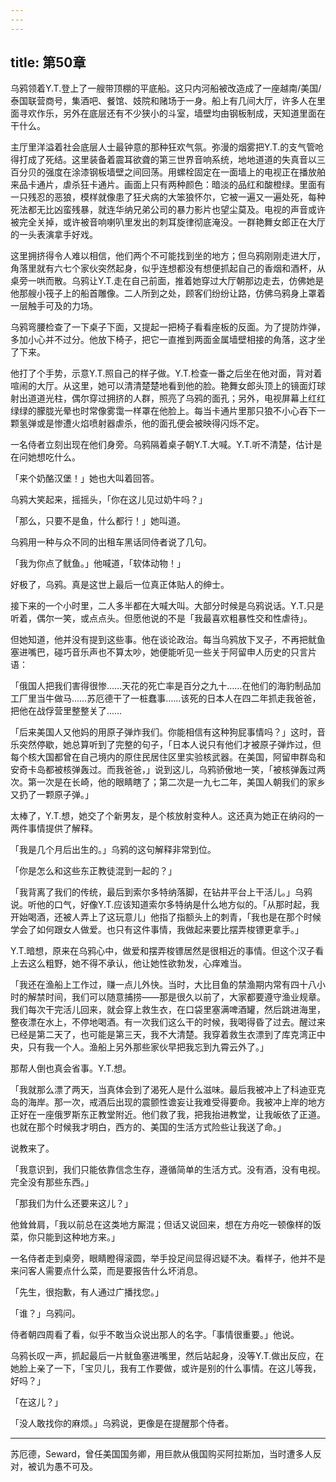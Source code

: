 ```yaml
---
---
---
```

title: 第50章
---

乌鸦领着Y.T.登上了一艘带顶棚的平底船。这只内河船被改造成了一座越南/美国/泰国联营商号，集酒吧、餐馆、妓院和赌场于一身。船上有几间大厅，许多人在里面寻欢作乐，另外在底层还有不少狭小的斗室，墙壁均由钢板制成，天知道里面在干什么。

主厅里洋溢着社会底层人士最钟意的那种狂欢气氛。弥漫的烟雾把Y.T.的支气管呛得打成了死结。这里装备着震耳欲聋的第三世界音响系统，地地道道的失真音以三百分贝的强度在涂漆钢板墙壁之间回荡。用螺栓固定在一面墙上的电视正在播放舶来品卡通片，虐杀狂卡通片。画面上只有两种颜色：暗淡的品红和酸橙绿。里面有一只残忍的恶狼，模样就像患了狂犬病的大笨狼怀尔，它被一遍又一遍处死，每种死法都无比凶蛮残暴，就连华纳兄弟公司的暴力影片也望尘莫及。电视的声音或许被完全关掉，或许被音响喇叭里发出的刺耳旋律彻底淹没。一群艳舞女郎正在大厅的一头表演拿手好戏。

这里拥挤得令人难以相信，他们两个不可能找到坐的地方；但乌鸦刚刚走进大厅，角落里就有六七个家伙突然起身，似乎连想都没有想便抓起自己的香烟和酒杯，从桌旁一哄而散。乌鸦让Y.T.走在自己前面，推着她穿过大厅朝那边走去，仿佛她是他那艘小筏子上的船首雕像。二人所到之处，顾客们纷纷让路，仿佛乌鸦身上罩着一层触手可及的力场。

乌鸦弯腰检查了一下桌子下面，又提起一把椅子看看座板的反面。为了提防炸弹，多加小心并不过分。他放下椅子，把它一直推到两面金属墙壁相接的角落，这才坐了下来。

他打了个手势，示意Y.T.照自己的样子做。Y.T.检查一番之后坐在他对面，背对着喧闹的大厅。从这里，她可以清清楚楚地看到他的脸。艳舞女郎头顶上的镜面灯球射出道道光柱，偶尔穿过拥挤的人群，照亮了乌鸦的面孔；另外，电视屏幕上红红绿绿的朦胧光晕也时常像雾霭一样罩在他脸上。每当卡通片里那只狼不小心吞下一颗氢弹或是惨遭火焰喷射器虐杀，他的面孔便会被映得闪烁不定。

一名侍者立刻出现在他们身旁。乌鸦隔着桌子朝Y.T.大喊。Y.T.听不清楚，估计是在问她想吃什么。

「来个奶酪汉堡！」她也大叫着回答。

乌鸦大笑起来，摇摇头，「你在这儿见过奶牛吗？」

「那么，只要不是鱼，什么都行！」她叫道。

乌鸦用一种与众不同的出租车黑话同侍者说了几句。

「我为你点了鱿鱼。」他喊道，「软体动物！」

好极了，乌鸦。真是这世上最后一位真正体贴人的绅士。

接下来的一个小时里，二人多半都在大喊大叫。大部分时候是乌鸦说话。Y.T.只是听着，偶尔一笑，或点点头。但愿他说的不是「我最喜欢粗暴性交和性虐待」。

但她知道，他并没有提到这些事。他在谈论政治。每当乌鸦放下叉子，不再把鱿鱼塞进嘴巴，碰巧音乐声也不算太吵，她便能听见一些关于阿留申人历史的只言片语：

「俄国人把我们害得很惨……天花的死亡率是百分之九十……在他们的海豹制品加工厂里当牛做马……苏厄德干了一桩蠢事……该死的日本人在四二年抓走我爸爸，把他在战俘营里整整关了……

「后来美国人又他妈的用原子弹炸我们。你能相信有这种狗屁事情吗？」这时，音乐突然停歇，她总算听到了完整的句子，「日本人说只有他们才被原子弹炸过，但每个核大国都曾在自己境内的原住民居住区里实验核武器。在美国，阿留申群岛和安奇卡岛都被核弹轰过。而我爸爸，」说到这儿，乌鸦骄傲地一笑，「被核弹轰过两次。第一次是在长崎，他的眼睛瞎了；第二次是一九七二年，美国人朝我们的家乡又扔了一颗原子弹。」

太棒了，Y.T.想，她交了个新男友，是个核放射变种人。这还真为她正在纳闷的一两件事情提供了解释。

「我是几个月后出生的。」乌鸦的这句解释非常到位。

「你是怎么和这些东正教徒混到一起的？」

「我背离了我们的传统，最后到索尔多特纳落脚，在钻井平台上干活儿。」乌鸦说。听他的口气，好像Y.T.应该知道索尔多特纳是什么地方似的。「从那时起，我开始喝酒，还被人弄上了这玩意儿」他指了指额头上的刺青，「我也是在那个时候学会了如何跟女人做爱。也只有这件事情，我做起来要比摆弄梭镖更拿手。」

Y.T.暗想，原来在乌鸦心中，做爱和摆弄梭镖居然是很相近的事情。但这个汉子看上去这么粗野，她不得不承认，他让她性欲勃发，心痒难当。

「我还在渔船上工作过，赚一点儿外快。当时，大比目鱼的禁渔期内常有四十八小时的解禁时间，我们可以随意捕捞——那是很久以前了，大家都要遵守渔业规章。我们每次干完活儿回来，就会穿上救生衣，在口袋里塞满啤酒罐，然后跳进海里，整夜漂在水上，不停地喝酒。有一次我们这么干的时候，我喝得昏了过去。醒过来已经是第二天了，也可能是第三天，我不大清楚。我穿着救生衣漂到了库克湾正中央，只有我一个人。渔船上另外那些家伙早把我忘到九霄云外了。」

那帮人倒也真会省事。Y.T.想。

「我就那么漂了两天，当真体会到了渴死人是什么滋味。最后我被冲上了科迪亚克岛的海岸。那一次，戒酒后出现的震颤性谵妄让我难受得要命。我被冲上岸的地方正好在一座俄罗斯东正教堂附近。他们救了我，把我抬进教堂，让我皈依了正道。也就在那个时候我才明白，西方的、美国的生活方式险些让我送了命。」

说教来了。

「我意识到，我们只能依靠信念生存，遵循简单的生活方式。没有酒，没有电视。完全没有那些东西。」

「那我们为什么还要来这儿？」

他耸耸肩，「我以前总在这类地方厮混；但话又说回来，想在方舟吃一顿像样的饭菜，你只能到这种地方来。」

一名侍者走到桌旁，眼睛瞪得滚圆，举手投足间显得迟疑不决。看样子，他并不是来问客人需要点什么菜，而是要报告什么坏消息。

「先生，很抱歉，有人通过广播找您。」

「谁？」乌鸦问。

侍者朝四周看了看，似乎不敢当众说出那人的名字。「事情很重要。」他说。

乌鸦长叹一声，抓起最后一片鱿鱼塞进嘴里，然后站起身，没等Y.T.做出反应，在她脸上亲了一下，「宝贝儿，我有工作要做，或许是别的什么事情。在这儿等我，好吗？」

「在这儿？」

「没人敢找你的麻烦。」乌鸦说，更像是在提醒那个侍者。



* * *





苏厄德，Seward，曾任美国国务卿，用巨款从俄国购买阿拉斯加，当时遭多人反对，被讥为愚不可及。